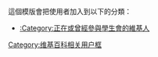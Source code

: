 {{Userbox-2
|id1=<span lang="zh" style="font-family: 微软雅黑,宋体; ">學生會</span>
|id1-fc=white
|id1-c= blue
|id1-s=10
|id2=<span lang="zh" style="font-family: 微软雅黑,宋体; ">SU<br></span>
|id2-fc=white
|id2-c= blue
|id2-s=10
|info= 這個用戶曾經或正在參與'''[[學生會|<span style="color:blue;">學生會</span>]]'''。
|info-c= white
|info-s= 10
|info-fc= black
|border-c=blue
|border-s= 2
}}<includeonly>[[Category:正在或曾經參與學生會的維基人|{{PAGENAME}}]]</includeonly>
<noinclude>
[[Category:维基百科相关用户框]]
<p style="clear: both; padding-top: 2em">
這個模版會把使用者加入到以下的分類：
*[[:Category:正在或曾經參與學生會的維基人]]
</p>

</noinclude>